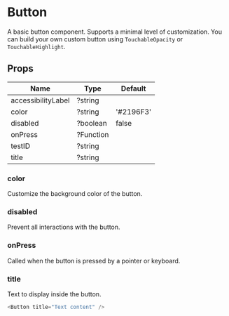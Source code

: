 
<Meta title="Components|Button" />

# Button

A basic button component. Supports a minimal level of customization. You can
build your own custom button using `TouchableOpacity` or `TouchableHighlight`.

## Props

| Name                      | Type      | Default |
| ------------------------- | --------- | ------- |
| accessibilityLabel        | ?string | |
| color                     | ?string   | '#2196F3' |
| disabled                  | ?boolean  | false |
| onPress                   | ?Function | |
| testID                    | ?string   | |
| title                     | ?string   | |

### color

Customize the background color of the button.

<Preview withSource='none'>
  <Story name="color">
    <Stories.color />
  </Story>
</Preview>

### disabled

Prevent all interactions with the button.

<Preview withSource='none'>
  <Story name="disabled">
    <Stories.disabled />
  </Story>
</Preview>

### onPress

Called when the button is pressed by a pointer or keyboard.

<Preview withSource='none'>
  <Story name="onPress">
    <Stories.onPress /></Story>
</Preview>

### title

Text to display inside the button.

```js
<Button title="Text content" />
```
